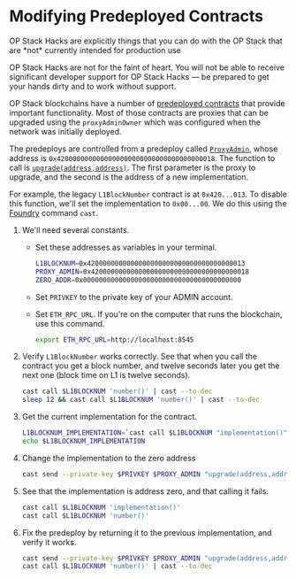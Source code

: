
# Modifying Predeployed Contracts

<Callout type="warning">
  OP Stack Hacks are explicitly things that you can do with the OP Stack that are *not* currently intended for production use

  OP Stack Hacks are not for the faint of heart. You will not be able to receive significant developer support for OP Stack Hacks — be prepared to get your hands dirty and to work without support.
</Callout>

OP Stack blockchains have a number of [predeployed contracts](https://github.com/ethereum-optimism/optimism/blob/129032f15b76b0d2a940443a39433de931a97a44/packages/contracts-bedrock/src/constants.ts) that provide important functionality.
Most of those contracts are proxies that can be upgraded using the `proxyAdminOwner` which was configured when the network was initially deployed.

The predeploys are controlled from a predeploy called [`ProxyAdmin`](https://github.com/ethereum-optimism/optimism/blob/129032f15b76b0d2a940443a39433de931a97a44/packages/contracts-bedrock/contracts/universal/ProxyAdmin.sol), whose address is `0x4200000000000000000000000000000000000018`.
The function to call is [`upgrade(address,address)`](https://github.com/ethereum-optimism/optimism/blob/129032f15b76b0d2a940443a39433de931a97a44/packages/contracts-bedrock/contracts/universal/ProxyAdmin.sol#L205-L229).
The first parameter is the proxy to upgrade, and the second is the address of a new implementation.

For example, the legacy `L1BlockNumber` contract is at `0x420...013`.
To disable this function, we'll set the implementation to `0x00...00`.
We do this using the [Foundry](https://book.getfoundry.sh/) command `cast`.

1.  We'll need several constants.

    -   Set these addresses as variables in your terminal.

        ```sh
        L1BLOCKNUM=0x4200000000000000000000000000000000000013
        PROXY_ADMIN=0x4200000000000000000000000000000000000018
        ZERO_ADDR=0x0000000000000000000000000000000000000000
        ```

    -   Set `PRIVKEY` to the private key of your ADMIN account.

    -   Set `ETH_RPC_URL`. If you're on the computer that runs the blockchain, use this command.

        ```sh
        export ETH_RPC_URL=http://localhost:8545
        ```

2.  Verify `L1BlockNumber` works correctly.
    See that when you call the contract you get a block number, and twelve seconds later you get the next one (block time on L1 is twelve seconds).

    ```sh
    cast call $L1BLOCKNUM 'number()' | cast --to-dec
    sleep 12 && cast call $L1BLOCKNUM 'number()' | cast --to-dec
    ```

3.  Get the current implementation for the contract.

    ```sh
    L1BLOCKNUM_IMPLEMENTATION=`cast call $L1BLOCKNUM "implementation()" | sed 's/000000000000000000000000//'`
    echo $L1BLOCKNUM_IMPLEMENTATION 
    ```

4.  Change the implementation to the zero address

    ```sh
    cast send --private-key $PRIVKEY $PROXY_ADMIN "upgrade(address,address)" $L1BLOCKNUM $ZERO_ADDR
    ```

5.  See that the implementation is address zero, and that calling it fails.

    ```sh
    cast call $L1BLOCKNUM 'implementation()'
    cast call $L1BLOCKNUM 'number()'
    ```

6.  Fix the predeploy by returning it to the previous implementation, and verify it works.

    ```sh
    cast send --private-key $PRIVKEY $PROXY_ADMIN "upgrade(address,address)" $L1BLOCKNUM $L1BLOCKNUM_IMPLEMENTATION
    cast call $L1BLOCKNUM 'number()' | cast --to-dec
    ```
